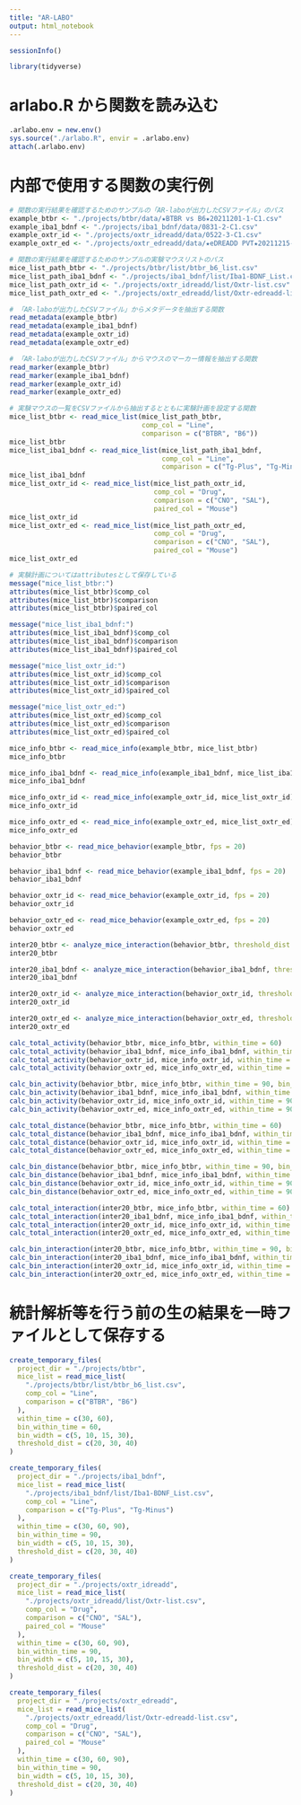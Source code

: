 ```yaml
---
title: "AR-LABO"
output: html_notebook
---
```


```r
sessionInfo()
```

```r
library(tidyverse)
```

# arlabo.R から関数を読み込む
```r
.arlabo.env = new.env()
sys.source("./arlabo.R", envir = .arlabo.env)
attach(.arlabo.env)
```

# 内部で使用する関数の実行例
```r
# 関数の実行結果を確認するためのサンプルの「AR-laboが出力したCSVファイル」のパス
example_btbr <- "./projects/btbr/data/★BTBR vs B6★20211201-1-C1.csv"
example_iba1_bdnf <- "./projects/iba1_bdnf/data/0831-2-C1.csv"
example_oxtr_id <- "./projects/oxtr_idreadd/data/0522-3-C1.csv"
example_oxtr_ed <- "./projects/oxtr_edreadd/data/★eDREADD PVT★20211215-1-C1.csv"
```

```r
# 関数の実行結果を確認するためのサンプルの実験マウスリストのパス
mice_list_path_btbr <- "./projects/btbr/list/btbr_b6_list.csv"
mice_list_path_iba1_bdnf <- "./projects/iba1_bdnf/list/Iba1-BDNF_List.csv"
mice_list_path_oxtr_id <- "./projects/oxtr_idreadd/list/Oxtr-list.csv"
mice_list_path_oxtr_ed <- "./projects/oxtr_edreadd/list/Oxtr-edreadd-list.csv"
```

```r
# 「AR-laboが出力したCSVファイル」からメタデータを抽出する関数
read_metadata(example_btbr)
read_metadata(example_iba1_bdnf)
read_metadata(example_oxtr_id)
read_metadata(example_oxtr_ed)
```

```r
# 「AR-laboが出力したCSVファイル」からマウスのマーカー情報を抽出する関数
read_marker(example_btbr)
read_marker(example_iba1_bdnf)
read_marker(example_oxtr_id)
read_marker(example_oxtr_ed)
```

```r
# 実験マウスの一覧をCSVファイルから抽出するとともに実験計画を設定する関数
mice_list_btbr <- read_mice_list(mice_list_path_btbr,
                                 comp_col = "Line",
                                 comparison = c("BTBR", "B6"))
mice_list_btbr
mice_list_iba1_bdnf <- read_mice_list(mice_list_path_iba1_bdnf,
                                      comp_col = "Line",
                                      comparison = c("Tg-Plus", "Tg-Minus"))
mice_list_iba1_bdnf
mice_list_oxtr_id <- read_mice_list(mice_list_path_oxtr_id,
                                    comp_col = "Drug",
                                    comparison = c("CNO", "SAL"),
                                    paired_col = "Mouse")
mice_list_oxtr_id
mice_list_oxtr_ed <- read_mice_list(mice_list_path_oxtr_ed,
                                    comp_col = "Drug",
                                    comparison = c("CNO", "SAL"),
                                    paired_col = "Mouse")
mice_list_oxtr_ed
```

```r
# 実験計画についてはattributesとして保存している
message("mice_list_btbr:")
attributes(mice_list_btbr)$comp_col
attributes(mice_list_btbr)$comparison
attributes(mice_list_btbr)$paired_col

message("mice_list_iba1_bdnf:")
attributes(mice_list_iba1_bdnf)$comp_col
attributes(mice_list_iba1_bdnf)$comparison
attributes(mice_list_iba1_bdnf)$paired_col

message("mice_list_oxtr_id:")
attributes(mice_list_oxtr_id)$comp_col
attributes(mice_list_oxtr_id)$comparison
attributes(mice_list_oxtr_id)$paired_col

message("mice_list_oxtr_ed:")
attributes(mice_list_oxtr_ed)$comp_col
attributes(mice_list_oxtr_ed)$comparison
attributes(mice_list_oxtr_ed)$paired_col
```

```r
mice_info_btbr <- read_mice_info(example_btbr, mice_list_btbr)
mice_info_btbr

mice_info_iba1_bdnf <- read_mice_info(example_iba1_bdnf, mice_list_iba1_bdnf)
mice_info_iba1_bdnf

mice_info_oxtr_id <- read_mice_info(example_oxtr_id, mice_list_oxtr_id)
mice_info_oxtr_id

mice_info_oxtr_ed <- read_mice_info(example_oxtr_ed, mice_list_oxtr_ed)
mice_info_oxtr_ed
```

```r
behavior_btbr <- read_mice_behavior(example_btbr, fps = 20)
behavior_btbr

behavior_iba1_bdnf <- read_mice_behavior(example_iba1_bdnf, fps = 20)
behavior_iba1_bdnf

behavior_oxtr_id <- read_mice_behavior(example_oxtr_id, fps = 20)
behavior_oxtr_id

behavior_oxtr_ed <- read_mice_behavior(example_oxtr_ed, fps = 20)
behavior_oxtr_ed
```

```r
inter20_btbr <- analyze_mice_interaction(behavior_btbr, threshold_dist = 20)
inter20_btbr

inter20_iba1_bdnf <- analyze_mice_interaction(behavior_iba1_bdnf, threshold_dist = 20)
inter20_iba1_bdnf

inter20_oxtr_id <- analyze_mice_interaction(behavior_oxtr_id, threshold_dist = 20)
inter20_oxtr_id

inter20_oxtr_ed <- analyze_mice_interaction(behavior_oxtr_ed, threshold_dist = 20)
inter20_oxtr_ed
```

```r
calc_total_activity(behavior_btbr, mice_info_btbr, within_time = 60)
calc_total_activity(behavior_iba1_bdnf, mice_info_iba1_bdnf, within_time = 60)
calc_total_activity(behavior_oxtr_id, mice_info_oxtr_id, within_time = 60)
calc_total_activity(behavior_oxtr_ed, mice_info_oxtr_ed, within_time = 60)
```

```r
calc_bin_activity(behavior_btbr, mice_info_btbr, within_time = 90, bin_width = 30)
calc_bin_activity(behavior_iba1_bdnf, mice_info_iba1_bdnf, within_time = 90, bin_width = 30)
calc_bin_activity(behavior_oxtr_id, mice_info_oxtr_id, within_time = 90, bin_width = 30)
calc_bin_activity(behavior_oxtr_ed, mice_info_oxtr_ed, within_time = 90, bin_width = 30)
```

```r
calc_total_distance(behavior_btbr, mice_info_btbr, within_time = 60)
calc_total_distance(behavior_iba1_bdnf, mice_info_iba1_bdnf, within_time = 60)
calc_total_distance(behavior_oxtr_id, mice_info_oxtr_id, within_time = 60)
calc_total_distance(behavior_oxtr_ed, mice_info_oxtr_ed, within_time = 60)
```

```r
calc_bin_distance(behavior_btbr, mice_info_btbr, within_time = 90, bin_width = 30)
calc_bin_distance(behavior_iba1_bdnf, mice_info_iba1_bdnf, within_time = 90, bin_width = 30)
calc_bin_distance(behavior_oxtr_id, mice_info_oxtr_id, within_time = 90, bin_width = 30)
calc_bin_distance(behavior_oxtr_ed, mice_info_oxtr_ed, within_time = 90, bin_width = 30)
```

```r
calc_total_interaction(inter20_btbr, mice_info_btbr, within_time = 60)
calc_total_interaction(inter20_iba1_bdnf, mice_info_iba1_bdnf, within_time = 60)
calc_total_interaction(inter20_oxtr_id, mice_info_oxtr_id, within_time = 60)
calc_total_interaction(inter20_oxtr_ed, mice_info_oxtr_ed, within_time = 60)
```

```r
calc_bin_interaction(inter20_btbr, mice_info_btbr, within_time = 90, bin_width = 30)
calc_bin_interaction(inter20_iba1_bdnf, mice_info_iba1_bdnf, within_time = 90, bin_width = 30)
calc_bin_interaction(inter20_oxtr_id, mice_info_oxtr_id, within_time = 90, bin_width = 30)
calc_bin_interaction(inter20_oxtr_ed, mice_info_oxtr_ed, within_time = 90, bin_width = 30)
```

# 統計解析等を行う前の生の結果を一時ファイルとして保存する
```r
create_temporary_files(
  project_dir = "./projects/btbr",
  mice_list = read_mice_list(
    "./projects/btbr/list/btbr_b6_list.csv",
    comp_col = "Line",
    comparison = c("BTBR", "B6")
  ),
  within_time = c(30, 60),
  bin_within_time = 60,
  bin_width = c(5, 10, 15, 30),
  threshold_dist = c(20, 30, 40)
)
```

```r
create_temporary_files(
  project_dir = "./projects/iba1_bdnf",
  mice_list = read_mice_list(
    "./projects/iba1_bdnf/list/Iba1-BDNF_List.csv",
    comp_col = "Line",
    comparison = c("Tg-Plus", "Tg-Minus")
  ),
  within_time = c(30, 60, 90),
  bin_within_time = 90,
  bin_width = c(5, 10, 15, 30),
  threshold_dist = c(20, 30, 40)
)
```

```r
create_temporary_files(
  project_dir = "./projects/oxtr_idreadd",
  mice_list = read_mice_list(
    "./projects/oxtr_idreadd/list/Oxtr-list.csv",
    comp_col = "Drug",
    comparison = c("CNO", "SAL"),
    paired_col = "Mouse"
  ),
  within_time = c(30, 60, 90),
  bin_within_time = 90,
  bin_width = c(5, 10, 15, 30),
  threshold_dist = c(20, 30, 40)
)
```

```r
create_temporary_files(
  project_dir = "./projects/oxtr_edreadd",
  mice_list = read_mice_list(
    "./projects/oxtr_edreadd/list/Oxtr-edreadd-list.csv",
    comp_col = "Drug",
    comparison = c("CNO", "SAL"),
    paired_col = "Mouse"
  ),
  within_time = c(30, 60, 90),
  bin_within_time = 90,
  bin_width = c(5, 10, 15, 30),
  threshold_dist = c(20, 30, 40)
)
```


